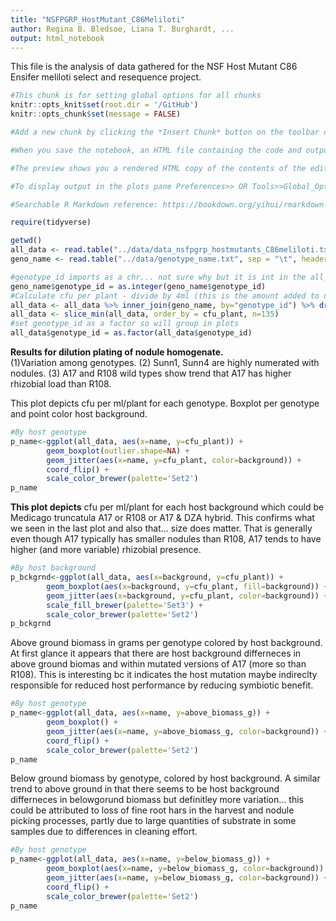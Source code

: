 ---
title: "NSFPGRP_HostMutant_C86Meliloti"
author: Regina B. Bledsoe, Liana T. Burghardt, ... 
output: html_notebook
---

This file is the analysis of data gathered for the NSF Host Mutant C86 Ensifer meliloti select and resequence project. 

```{r, setup, include=FALSE}
#This chunk is for setting global options for all chunks
knitr::opts_knit$set(root.dir = '/GitHub')
knitr::opts_chunk$set(message = FALSE)

#Add a new chunk by clicking the *Insert Chunk* button on the toolbar or by pressing *Ctrl+Alt+I*.

#When you save the notebook, an HTML file containing the code and output will be saved alongside it (click the *Preview* button or press *Ctrl+Shift+K* to preview the HTML file).

#The preview shows you a rendered HTML copy of the contents of the editor. Consequently, unlike *Knit*, *Preview* does not run any R code chunks. Instead, the output of the chunk when it was last run in the editor is displayed.

#To display output in the plots pane Preferences>> OR Tools>>Global_Options>> RMarkdown>>uncheck "Show output inline...")

#Searchable R Markdown reference: https://bookdown.org/yihui/rmarkdown-cookbook/
```

```{r load require libraries, echo=FALSE, results='hide'}
require(tidyverse)

```

```{r load data files, include=FALSE}
getwd()
all_data <- read.table("../data/data_nsfpgrp_hostmutants_C86meliloti.txt", sep = "\t", header=TRUE)
geno_name <- read.table("../data/genotype_name.txt", sep = "\t", header=TRUE)

#genotype_id imports as a chr... not sure why but it is int in the all_data table
geno_name$genotype_id = as.integer(geno_name$genotype_id)
#Calculate cfu per plant - divide by 4ml (this is the amount added to nodules to homogenize) then divide by number of plants picked nodules from to get cfu/ml to cfu/plant
all_data <- all_data %>% inner_join(geno_name, by="genotype_id") %>% drop_na(num_plants_picked_nods) %>% mutate(cfu_plant = cfu_ml/4/num_plants_picked_nods)
all_data <- slice_min(all_data, order_by = cfu_plant, n=135)
#set genotype_id as a factor so will group in plots
all_data$genotype_id = as.factor(all_data$genotype_id)

```

<b>Results for dilution plating of nodule homogenate.</b> <br/>
(1)Variation among genotypes. (2) Sunn1, Sunn4 are highly numerated with nodules. (3) A17 and R108 wild types show trend that A17 has higher rhizobial load than R108.

This plot depicts cfu per ml/plant for each genotype. Boxplot per genotype and point color host background. 
```{r plate counts by name, echo=FALSE}
#By host genotype
p_name<-ggplot(all_data, aes(x=name, y=cfu_plant)) + 
        geom_boxplot(outlier.shape=NA) +
        geom_jitter(aes(x=name, y=cfu_plant, color=background)) +
        coord_flip() +
        scale_color_brewer(palette='Set2')
p_name 
```

<b>This plot depicts</b> cfu per ml/plant for each host background which could be Medicago truncatula A17 or R108 or A17 & DZA hybrid. This confirms what we seen in the last plot and also that... size does matter. That is generally even though A17 typically has smaller nodules than R108, A17 tends to have higher (and more variable) rhizobial presence. 
```{r counts by host background, echo=FALSE}
#By host background
p_bckgrnd<-ggplot(all_data, aes(x=background, y=cfu_plant)) + 
        geom_boxplot(aes(x=background, y=cfu_plant, fill=background)) +
        geom_jitter(aes(x=background, y=cfu_plant, color=background)) +
        scale_fill_brewer(palette='Set3') +
        scale_color_brewer(palette='Set2')
p_bckgrnd 
```

Above ground biomass in grams per genotype colored by host background. At first glance it appears that there are host background differneces in above ground biomas and within mutated versions of A17 (more so than R108). This is interesting bc it indicates the host mutation maybe indireclty responsible for reduced host performance by reducing symbiotic benefit.  
```{r plot above ground, echo=FALSE}
#By host genotype
p_name<-ggplot(all_data, aes(x=name, y=above_biomass_g)) + 
        geom_boxplot() +
        geom_jitter(aes(x=name, y=above_biomass_g, color=background)) +
        coord_flip() +
        scale_color_brewer(palette='Set2')
p_name 

```

Below ground biomass by genotype, colored by host background. A similar trend to above ground in that there seems to be host background differneces in belowgorund biomass but definitley more variation... this could be attributed to loss of fine root hars in the harvest and nodule picking processes, partly due to large quantities of substrate in some samples due to differences in cleaning effort. 
```{r plot below ground, echo=FALSE}
#By host genotype
p_name<-ggplot(all_data, aes(x=name, y=below_biomass_g)) + 
        geom_boxplot(aes(x=name, y=below_biomass_g, color=background)) +
        geom_jitter(aes(x=name, y=below_biomass_g, color=background)) +
        coord_flip() +
        scale_color_brewer(palette='Set2')
p_name 
```





